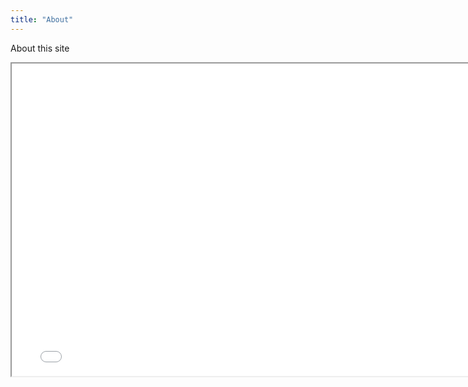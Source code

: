 ```yaml
---
title: "About"
---
```


About this site

```{=html}
<iframe width="780" height="500" src="../slides/slides.html" title="Presentation Test"></iframe>
```
